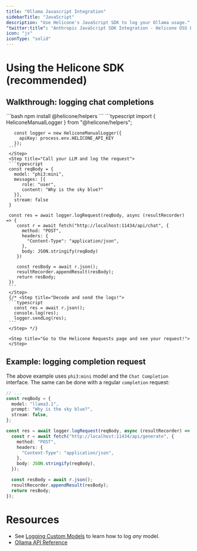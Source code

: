 ```yaml
---
title: "Ollama Javascript Integration"
sidebarTitle: "JavaScript"
description: "Use Helicone's JavaScript SDK to log your Ollama usage."
"twitter:title": "Anthropic JavaScript SDK Integration - Helicone OSS LLM Observability"
icon: "js"
iconType: "solid"
---
```


# Using the Helicone SDK (recommended)

## Walkthrough: logging chat completions

<Steps>
     <Step title="To get started, install the `@helicone/helpers` package">
     ```bash
     npm install @helicone/helpers
     ```
     </Step>
     <Step title="Setup the logger">
     ```typescript
       import { HeliconeManualLogger } from "@helicone/helpers";

       const logger = new HeliconeManualLogger({
         apiKey: process.env.HELICONE_API_KEY
       });
     ```
     </Step>
     <Step title="Call your LLM and log the request">
     ```typescript
     const reqBody = {
       model: "phi3:mini",
       messages: [{
          role: "user",
          content: "Why is the sky blue?"
       }],
       stream: false
     }

     const res = await logger.logRequest(reqBody, async (resultRecorder) => {
        const r = await fetch("http://localhost:11434/api/chat", {
          method: "POST",
          headers: {
            "Content-Type": "application/json",
          },
          body: JSON.stringify(reqBody)
        })

        const resBody = await r.json();
        resultRecorder.appendResult(resBody);
        return resBody;
     })
     ```
     </Step>
     {/* <Step title="Decode and send the logs!">
     ```typescript
       const res = await r.json();
       console.log(res);
       logger.sendLog(res);
     ```
     </Step> */}

     <Step title="Go to the Helicone Requests page and see your request!">
     </Step>

</Steps>

## Example: logging completion request

The above example uses `phi3:mini` model and the `Chat Completion` interface. The same can be done with a regular `completion` request:

```typescript
// ...
const reqBody = {
  model: "llama3.1",
  prompt: "Why is the sky blue?",
  stream: false,
};

const res = await logger.logRequest(reqBody, async (resultRecorder) => {
  const r = await fetch("http://localhost:11434/api/generate", {
    method: "POST",
    headers: {
      "Content-Type": "application/json",
    },
    body: JSON.stringify(reqBody),
  });

  const resBody = await r.json();
  resultRecorder.appendResult(resBody);
  return resBody;
});
```

# Resources

- See [Logging Custom Models](/getting-started/integration-method/custom) to learn how to log _any_ model.
- [Ollama API Reference](https://github.com/ollama/ollama/blob/main/docs/api.md)
